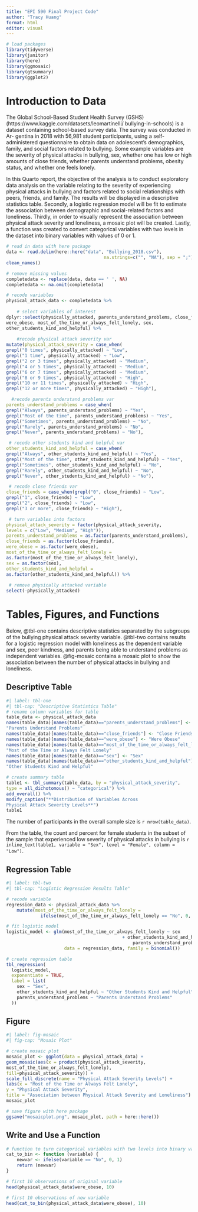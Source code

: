 ```yaml
---
title: "EPI 590 Final Project Code"
author: "Tracy Huang"
format: html
editor: visual
---
```


```r
# load packages
library(tidyverse)
library(janitor)
library(here)
library(ggmosaic)
library(gtsummary)
library(ggplot2)
```

# Introduction to Data
The Global School-Based Student Health Survey (GSHS) (https://www.kaggle.com/datasets/leomartinelli/
bullying-in-schools) is a dataset containing school-based survey data. The survey was conducted in Ar-
gentina in 2018 with 56,981 student participants, using a self-administered questionnaire to obtain data on
adolescent’s demographics, family, and social factors related to bullying. Some example variables are the severity of physical attacks in bullying, sex, whether one has low or high amounts of close friends, whether parents understand problems, obesity status, and whether one feels lonely.

In this Quarto report, the objective of the analysis is to conduct exploratory data analysis on the variable relating to the severity of
experiencing physical attacks in bullying and factors related to social relationships with peers, friends, and
family. The results will be displayed in a descriptive statistics table. Secondly, a logistic regression model will be fit 
to estimate the association between demographic and social-related factors and loneliness. Thirdly, in order to visually 
represent the association between physical attack severity and loneliness, a mosaic plot will be created. Lastly, a function was created to 
convert categorical variables with two levels in the dataset into binary variables with values of 0 or 1.

```r
# read in data with here package
data <- read.delim(here::here("data", "Bullying_2018.csv"), 
									 na.strings=c("", "NA"), sep = ";") %>%
clean_names()
```

```r
# remove missing values
completedata <- replace(data, data == ' ', NA)
completedata <- na.omit(completedata)

# recode variables
physical_attack_data <- completedata %>%
	
	# select variables of interest
dplyr::select(physically_attacked, parents_understand_problems, close_friends,
were_obese, most_of_the_time_or_always_felt_lonely, sex,
other_students_kind_and_helpful) %>%
	
	#recode physical attack severity var
mutate(physical_attack_severity = case_when(
grepl("0 times", physically_attacked) ~ "Low",
grepl("1 time", physically_attacked) ~ "Low",
grepl("2 or 3 times", physically_attacked) ~ "Medium",
grepl("4 or 5 times", physically_attacked) ~ "Medium",
grepl("6 or 7 times", physically_attacked) ~ "Medium",
grepl("8 or 9 times", physically_attacked) ~ "High",
grepl("10 or 11 times", physically_attacked) ~ "High",
grepl("12 or more times", physically_attacked) ~ "High"),

  #recode parents understand problems var
parents_understand_problems = case_when(
grepl("Always", parents_understand_problems) ~ "Yes",
grepl("Most of the time", parents_understand_problems) ~ "Yes",
grepl("Sometimes", parents_understand_problems) ~ "No",
grepl("Rarely", parents_understand_problems) ~ "No",
grepl("Never", parents_understand_problems) ~ "No"),

 # recode other students kind and helpful var
other_students_kind_and_helpful = case_when(
grepl("Always", other_students_kind_and_helpful) ~ "Yes",
grepl("Most of the time", other_students_kind_and_helpful) ~ "Yes",
grepl("Sometimes", other_students_kind_and_helpful) ~ "No",
grepl("Rarely", other_students_kind_and_helpful) ~ "No",
grepl("Never", other_students_kind_and_helpful) ~ "No"),

 # recode close friends var
close_friends = case_when(grepl("0", close_friends) ~ "Low",
grepl("1", close_friends) ~ "Low",
grepl("2", close_friends) ~ "Low",
grepl("3 or more", close_friends) ~ "High"),

 # turn variables into factors
physical_attack_severity = factor(physical_attack_severity,
levels = c("Low", "Medium", "High")),
parents_understand_problems = as.factor(parents_understand_problems),
close_friends = as.factor(close_friends),
were_obese = as.factor(were_obese),
most_of_the_time_or_always_felt_lonely =
as.factor(most_of_the_time_or_always_felt_lonely),
sex = as.factor(sex),
other_students_kind_and_helpful =
as.factor(other_students_kind_and_helpful)) %>%
	
 # remove physically attacked variable
select(-physically_attacked)
```

# Tables, Figures, and Functions
Below, @tbl-one contains descriptive statistics separated by the subgroups of the bullying physical attack severity variable. @tbl-two contains results for a logistic regression model with loneliness as the dependent variable and sex, peer kindness, and parents being able to understand problems as independent variables. @fig-mosaic contains a mosaic plot to show the association between the number of physical attacks in bullying and loneliness.

## Descriptive Table
```r
#| label: tbl-one
#| tbl-cap: "Descriptive Statistics Table"
# rename column variables for table
table_data <- physical_attack_data
names(table_data)[names(table_data)=="parents_understand_problems"] <-
"Parents Understand Problems"
names(table_data)[names(table_data)=="close_friends"] <- "Close Friends"
names(table_data)[names(table_data)=="were_obese"] <- "Were Obese"
names(table_data)[names(table_data)=="most_of_the_time_or_always_felt_lonely"] <-
"Most of the Time or Always Felt Lonely"
names(table_data)[names(table_data)=="sex"] <- "Sex"
names(table_data)[names(table_data)=="other_students_kind_and_helpful"] <-
"Other Students Kind and Helpful"

# create summary table
table1 <- tbl_summary(table_data, by = "physical_attack_severity",
type = all_dichotomous() ~ "categorical") %>%
add_overall() %>%
modify_caption("**Distribution of Variables Across
Physical Attack Severity Levels**")
table1
```

The number of participants in the overall sample size is `r nrow(table_data)`. 

From the table, the count and percent for female students in the subset of the sample that experienced low severity of physical attacks in bullying is `r inline_text(table1, variable = "Sex", level = "Female", column = "Low")`.

## Regression Table
```r
#| label: tbl-two
#| tbl-cap: "Logistic Regression Results Table"

# recode variable
regression_data <- physical_attack_data %>% 
	mutate(most_of_the_time_or_always_felt_lonely = 
		     ifelse(most_of_the_time_or_always_felt_lonely == "No", 0, 1))

# fit logistic model
logistic_model <- glm(most_of_the_time_or_always_felt_lonely ~ sex 
											+ other_students_kind_and_helpful + 
												parents_understand_problems, 
                      data = regression_data, family = binomial())

# create regression table
tbl_regression(
  logistic_model, 
  exponentiate = TRUE,
  label = list(
    sex ~ "Sex",
    other_students_kind_and_helpful ~ "Other Students Kind and Helpful",
    parents_understand_problems ~ "Parents Understand Problems"
  ))
```

## Figure
```r
#| label: fig-mosaic
#| fig-cap: "Mosaic Plot"

# create mosaic plot
mosaic_plot <- ggplot(data = physical_attack_data) +
geom_mosaic(aes(x = product(physical_attack_severity,
most_of_the_time_or_always_felt_lonely),
fill=physical_attack_severity)) +
scale_fill_discrete(name = "Physical Attack Severity Levels") +
labs(x = "Most of the Time or Always Felt Lonely",
y = "Physical Attack Severity",
title = "Association between Physical Attack Severity and Loneliness")
mosaic_plot

# save figure with here package
ggsave("mosaicplot.png", mosaic_plot, path = here::here())
```

## Write and Use a Function
```r
# function to turn categorical variables with two levels into binary variable
cat_to_bin <- function (variable) {
	newvar <- ifelse(variable == "No", 0, 1)
	return (newvar)
}
```

```r
# first 10 observations of original variable
head(physical_attack_data$were_obese, 10)
```

```r
# first 10 observations of new variable
head(cat_to_bin(physical_attack_data$were_obese), 10)
```
